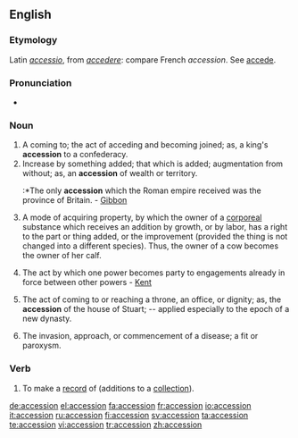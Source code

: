 ==English==

===Etymology===
Latin ''[[accessio]]'', from ''[[accedere]]'': compare French ''accession''. See [[accede]].

===Pronunciation===
*{{IPA|/ək'sɛʃən/}}

===Noun===
{{en-noun}}

# A coming to; the act of acceding and becoming joined; as, a king's '''accession''' to a confederacy.
# Increase by something added; that which is added; augmentation from without; as, an '''accession''' of wealth or territory.
#:*The only '''accession''' which the Roman empire received was the province of Britain. - [[Gibbon]]
# {{law}} A mode of acquiring property, by which the owner of a [[corporeal]] substance which receives an addition by growth, or by labor, has a right to the part or thing added, or the improvement (provided the thing is not changed into a different species).  Thus, the owner of a cow becomes the owner of her calf.
# {{law}} The act by which one power becomes party to engagements already in force between other powers - [[Kent]]
# The act of coming to or reaching a throne, an office, or dignity; as, the '''accession''' of the house of Stuart; -- applied especially to the epoch of a new dynasty.
# {{medicine}} The invasion, approach, or commencement of a disease; a fit or paroxysm.

===Verb===
{{en-verb}}
# {{transitive}} To make a [[record]] of (additions to a [[collection]]).

[[de:accession]]
[[el:accession]]
[[fa:accession]]
[[fr:accession]]
[[io:accession]]
[[it:accession]]
[[ru:accession]]
[[fi:accession]]
[[sv:accession]]
[[ta:accession]]
[[te:accession]]
[[vi:accession]]
[[tr:accession]]
[[zh:accession]]